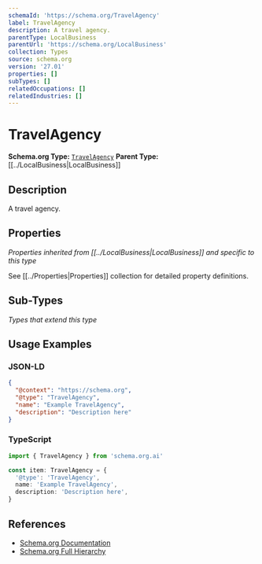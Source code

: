 ```yaml
---
schemaId: 'https://schema.org/TravelAgency'
label: TravelAgency
description: A travel agency.
parentType: LocalBusiness
parentUrl: 'https://schema.org/LocalBusiness'
collection: Types
source: schema.org
version: '27.01'
properties: []
subTypes: []
relatedOccupations: []
relatedIndustries: []
---
```

# TravelAgency

**Schema.org Type:** [`TravelAgency`](https://schema.org/TravelAgency)
**Parent Type:** [[../LocalBusiness|LocalBusiness]]

## Description

A travel agency.

## Properties

*Properties inherited from [[../LocalBusiness|LocalBusiness]] and specific to this type*

See [[../Properties|Properties]] collection for detailed property definitions.

## Sub-Types

*Types that extend this type*

## Usage Examples

### JSON-LD

```json
{
  "@context": "https://schema.org",
  "@type": "TravelAgency",
  "name": "Example TravelAgency",
  "description": "Description here"
}
```

### TypeScript

```typescript
import { TravelAgency } from 'schema.org.ai'

const item: TravelAgency = {
  '@type': 'TravelAgency',
  name: 'Example TravelAgency',
  description: 'Description here',
}
```

## References

- [Schema.org Documentation](https://schema.org/TravelAgency)
- [Schema.org Full Hierarchy](https://schema.org/docs/full.html)
